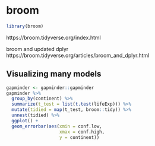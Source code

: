 

# broom  

```r
library(broom)
```

https://broom.tidyverse.org/index.html  

broom and updated dplyr  https://broom.tidyverse.org/articles/broom_and_dplyr.html  


## Visualizing many models  {#viz-many-models}

```r
gapminder <- gapminder::gapminder
gapminder %>% 
  group_by(continent) %>% 
  summarize(t_test = list(t.test(lifeExp))) %>% 
  mutate(tidied = map(t_test, broom::tidy)) %>%
  unnest(tidied) %>% 
  ggplot() + 
  geom_errorbar(aes(xmin = conf.low,
                    xmax = conf.high,
                    y = continent))
```

